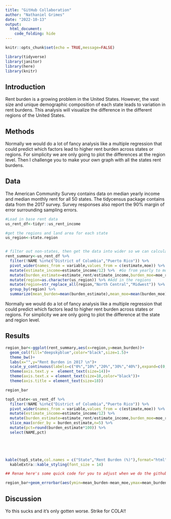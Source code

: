 ```yaml
---
title: "GitHub Collaboration"
author: "Nathaniel Grimes"
date: "2022-10-13"
output: 
  html_document:
    code_folding: hide
---
```


```r
knitr::opts_chunk$set(echo = TRUE,message=FALSE)

library(tidyverse)
library(janitor)
library(here)
library(knitr)
```

## Introduction

Rent burden is a growing problem in the United States. However, the vast size and unique demographic composition of each state leads to variation in rent burdens. This analysis will visualize the difference in the different regions of the United States.

## Methods

Normally we would do a lot of fancy analysis like a multiple regression that could predict which factors lead to higher rent burden across states or regions. For simplicity we are only going to plot the differences at the region level. Then I challenge you to make your own graph with all the states rent burdens.

## Data

The American Community Survey contains data on median yearly income and median monthly rent for all 50 states. The tidycensus package contains data from the 2017 survey. Survey responses also report the 90% margin of error surrounding sampling errors.

```r
#Load in base rent data
us_rent_df<-tidyr::us_rent_income

#get the regions and land area for each state
us_region<-state.region


# filter out non-states, then get the data into wider so we can calculate rent burden across the 3 regions
rent_summary<-us_rent_df %>% 
  filter(!NAME %in%c("District of Columbia","Puerto Rico")) %>%
  pivot_wider(names_from = variable,values_from = c(estimate,moe)) %>% 
  mutate(estimate_income=estimate_income/12) %>%  #Go from yearly to monthly
  mutate(burden_estimate=estimate_rent/estimate_income,burden_moe=moe_rent/moe_income) %>% 
  mutate(region=as.character(us_region)) %>% #Add in the regions
  mutate(region=str_replace_all(region,"North Central","Midwest")) %>%  #It's the Midwest, not North Central I will throw hands on this
  group_by(region) %>% 
  summarize(mean_burden=mean(burden_estimate),mean_moe=mean(burden_moe))

```

Normally we would do a lot of fancy analysis like a multiple regression that could predict which factors lead to higher rent burden across states or regions. For simplicity we are only going to plot the difference at the state and region level.

## Results

```r


region_bar<-ggplot(rent_summary,aes(x=region,y=mean_burden))+
  geom_col(fill="deepskyblue",color="black",size=1.5)+
  theme_bw()+
  labs(x="",y="Rent Burden in 2017 \n")+
  scale_y_continuous(labels=c("0%","10%","20%","30%","40%"),expand=c(0,0),limits=c(0,.5),breaks=seq(0,.4,by=.1))+
  theme(axis.text.y =  element_text(size=14))+
  theme(axis.text.x = element_text(size=18,color="black"))+
  theme(axis.title = element_text(size=18))

region_bar
```

```r
top5_state<-us_rent_df %>% 
  filter(!NAME %in%c("District of Columbia","Puerto Rico")) %>% 
  pivot_wider(names_from = variable,values_from = c(estimate,moe)) %>% 
  mutate(estimate_income=estimate_income/12) %>% 
  mutate(burden_estimate=estimate_rent/estimate_income,burden_moe=moe_rent/moe_income) %>% 
  slice_max(order_by = burden_estimate,n=5) %>% 
  mutate(pct=round(burden_estimate*100)) %>% 
  select(NAME,pct)



  
```

```r

kable(top5_state,col.names = c("State","Rent Burden (%)"),format="html",caption = "Table 1.Top 5 States with the heaviest rent burdens in 2017") %>% 
  kableExtra::kable_styling(font_size = 14)
```


```r
## Renae here's some quick code for you to adjust when we do the github in person demo Play around with the settings but I basically need you to add errorbars. You

region_bar+geom_errorbar(aes(ymin=mean_burden-mean_moe,ymax=mean_burden+mean_moe),width=0.5,size=1.5,color="red")
```


## Discussion

Yo this sucks and it's only gotten worse. Strike for COLA!!